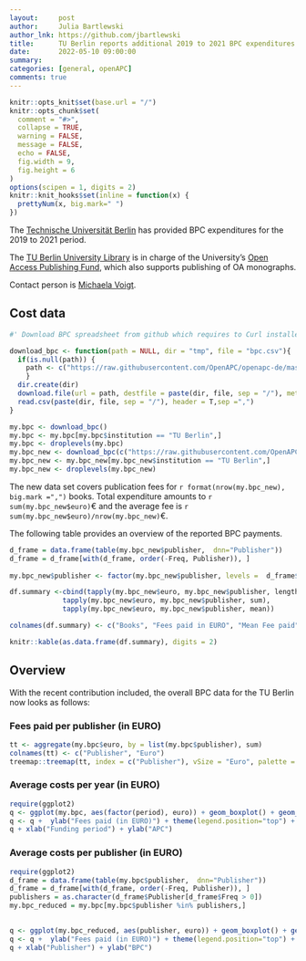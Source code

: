 ```yaml
---
layout:     post
author:     Julia Bartlewski
author_lnk: https://github.com/jbartlewski
title:      TU Berlin reports additional 2019 to 2021 BPC expenditures
date:       2022-05-10 09:00:00
summary:    
categories: [general, openAPC]
comments: true
---
```



```r
knitr::opts_knit$set(base.url = "/")
knitr::opts_chunk$set(
  comment = "#>",
  collapse = TRUE,
  warning = FALSE, 
  message = FALSE,
  echo = FALSE,
  fig.width = 9,
  fig.height = 6
)
options(scipen = 1, digits = 2)
knitr::knit_hooks$set(inline = function(x) {
  prettyNum(x, big.mark=" ")
})
```
The [Technische Universität Berlin](https://www.tu-berlin.de/menue/home/parameter/en/) has provided BPC expenditures for the 2019 to 2021 period.

The [TU Berlin University Library](http://www.ub.tu-berlin.de/en/home/) is in charge of the University's [Open Access Publishing Fund](http://www.ub.tu-berlin.de/en/publishing/open-access/financing-for-publications/), which also supports publishing of OA monographs.

Contact person is [Michaela Voigt](mailto:openaccess@ub.tu-berlin.de).

## Cost data

```r
#' Download BPC spreadsheet from github which requires to Curl installed

download_bpc <- function(path = NULL, dir = "tmp", file = "bpc.csv"){
  if(is.null(path)) {
    path <- c("https://raw.githubusercontent.com/OpenAPC/openapc-de/master/data/bpc.csv")
    } 
  dir.create(dir) 
  download.file(url = path, destfile = paste(dir, file, sep = "/"), method = "curl")
  read.csv(paste(dir, file, sep = "/"), header = T,sep =",")
}

my.bpc <- download_bpc()
my.bpc <- my.bpc[my.bpc$institution == "TU Berlin",]
my.bpc <- droplevels(my.bpc)
my.bpc_new <- download_bpc(c("https://raw.githubusercontent.com/OpenAPC/openapc-de/master/data/tuberlin/BPC_20-21_enriched.CSV"))
my.bpc_new <- my.bpc_new[my.bpc_new$institution == "TU Berlin",]
my.bpc_new <- droplevels(my.bpc_new)
```

The new data set covers publication fees for `r format(nrow(my.bpc_new), big.mark =",")` books. Total expenditure amounts to `r sum(my.bpc_new$euro)`€ and the average fee is `r sum(my.bpc_new$euro)/nrow(my.bpc_new)`€.

The following table provides an overview of the reported BPC payments.

```r
d_frame = data.frame(table(my.bpc_new$publisher,  dnn="Publisher"))                 
d_frame = d_frame[with(d_frame, order(-Freq, Publisher)), ]                                           
                                    
my.bpc_new$publisher <- factor(my.bpc_new$publisher, levels =  d_frame$Publisher)

df.summary <-cbind(tapply(my.bpc_new$euro, my.bpc_new$publisher, length),
             tapply(my.bpc_new$euro, my.bpc_new$publisher, sum),
             tapply(my.bpc_new$euro, my.bpc_new$publisher, mean))

colnames(df.summary) <- c("Books", "Fees paid in EURO", "Mean Fee paid")

knitr::kable(as.data.frame(df.summary), digits = 2)
```

## Overview

With the recent contribution included, the overall BPC data for the TU Berlin now looks as follows:

### Fees paid per publisher (in EURO)

```r
tt <- aggregate(my.bpc$euro, by = list(my.bpc$publisher), sum)
colnames(tt) <- c("Publisher", "Euro")
treemap::treemap(tt, index = c("Publisher"), vSize = "Euro", palette = "Paired")
```

###  Average costs per year (in EURO)

```r
require(ggplot2)
q <- ggplot(my.bpc, aes(factor(period), euro)) + geom_boxplot() + geom_point()
q <- q +  ylab("Fees paid (in EURO)") + theme(legend.position="top") + theme_bw(base_size = 18)
q + xlab("Funding period") + ylab("APC")
```

###  Average costs per publisher (in EURO)

```r
require(ggplot2)
d_frame = data.frame(table(my.bpc$publisher,  dnn="Publisher"))                 
d_frame = d_frame[with(d_frame, order(-Freq, Publisher)), ]
publishers = as.character(d_frame$Publisher[d_frame$Freq > 0])
my.bpc_reduced = my.bpc[my.bpc$publisher %in% publishers,]

  
q <- ggplot(my.bpc_reduced, aes(publisher, euro)) + geom_boxplot() + geom_point()
q <- q +  ylab("Fees paid (in EURO)") + theme(legend.position="top") + theme_bw(base_size = 18) + coord_flip()
q + xlab("Publisher") + ylab("BPC")
```
